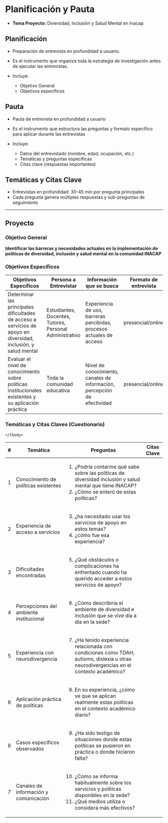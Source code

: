 
# Planificación y Pauta

- **Tema Proyecto:** <ExternalLink href="/inacap/fvie01/docs/tema_proyecto.pdf">Diversidad, Inclusión y Salud Mental en Inacap</ExternalLink>


## Planificación
- Preparación de entrevista en profundidad a usuario.
- Es el instrumento que organiza toda la estrategia de investigación antes de ejecutar las entrevistas.
- Incluye:

    - Objetivo General
    - Objetivos específicos

## Pauta
- Pauta de entrevista en profundidad a usuario
- Es el instrumento que estructura las preguntas y formato específico para aplicar durante las entrevistas
- Incluye:

    - Datos del entrevistado (nombre, edad, ocupación, etc.)
    - Temáticas y preguntas específicas
    - Citas clave (respuestas importantes)

## Temáticas y Citas Clave

- Entrevistas en profundidad: 30-45 min por pregunta principales
- Cada pregunta genera múltiples respuestas y sub-preguntas de seguimiento 

---

## Proyecto

### Objetivo General
**Identificar las barreras y necesidades actuales en la implementación de políticas de diversidad, inclusión y salud mental en la comunidad INACAP**

### Objetivos Específicos

|Objetivos Específicos|Persona a Entrevistar|Información que se busca|Formato de entrevista|
|---|---|---|---|
|Determinar las principales dificultades de acceso a servicios de apoyo en diversidad, inclusión, y salud mental|Estudiantes, Docentes, Tutores, Personal Administrativo|Experiencia de uso, barreras percibidas, procesos actuales de acceso|presencial/online|
|Evaluar el nivel de conocimiento sobre políticas institucionales existentes y su aplicación práctica|Toda la comunidad educativa|Nivel de conocimiento, canales de información, percepción de efectividad|presencial/online|

### Temáticas y Citas Claves (Cuestionario)

<table>
	<thead>
		<tr>
			<th>#</th>
			<th>Temática</th>
			<th>Preguntas</th>
			<th>Citas Clave</th>
		</tr>
	</thead>
	<tbody>
		<tr>
			<td>1</td>
			<td>Conocimiento de políticas existentes</td>
			<td>
                <ol>
                    <li>¿Podría contarme qué sabe sobre las políticas de diversidad inclusión y salud mental que tiene INACAP?</li>
                    <li>¿Cómo se enteró de estas políticas?</li>
                </ol>
            </td>
			<td></td>
		</tr>
        <tr>
			<td>2</td>
			<td>Experiencia de acceso a servicios</td>
			<td><ol start='3'>
                    <li>¿ha necesitado usar los servicios de apoyo en estos temas?</li>
                    <li>¿cómo fue esa experiencia?</li>
            </ol></td>
			<td></td>
		</tr>
        <tr>
			<td>3</td>
			<td>Dificultades encontradas</td>
			<td><ol start='5'>
                    <li>¿Qué obstáculos o complicaciones ha enfrentado cuando ha querido acceder a estos servicios de apoyo?</li>
            </ol></td>
			<td></td>
		</tr>
        <tr>
			<td>4</td>
			<td>Percepciones del ambiente institucional</td>
			<td><ol start='6'>
                    <li>¿Cómo describiría el ambiente de diversidad e inclusión que se vive día a día en la sede?</li>
            </ol></td>
			<td></td>
		</tr>
        <tr>
			<td>5</td>
			<td>Experiencia con neurodivergencia</td>
			<td><ol start='7'>
                    <li>¿Ha tenido experiencia relacionada con condiciones como TDAH, autismo, dislexia u otras neurodivergencias en el contexto académico?</li>
            </ol></td>
			<td></td>
		</tr>
        <tr>
			<td>6</td>
			<td>Aplicación práctica de políticas</td>
			<td><ol start='8'>
                    <li>En su experiencia, ¿cómo ve que se aplican realmente estas políticas en el contexto académico diario?</li>
            </ol></td>
			<td></td>
		</tr>
        <tr>
			<td>6</td>
			<td>Casos específicos observados</td>
			<td><ol start='9'>
                    <li>¿Ha sido testigo de situaciones donde estas políticas se pusieron en práctica o donde hicieron falta?</li>
            </ol></td>
			<td></td>
		</tr>
        <tr>
			<td>7</td>
			<td>Canales de información y comunicación</td>
			<td><ol start='10'>
                    <li>¿Cómo se informa habitualmente sobre los servicios y políticas disponibles en la sede?</li>
                    <li>¿Qué medios utiliza o considera más efectivos?</li>
			</ol></td>
            <td></td>
		</tr>
        
	</tbody>
</table>

